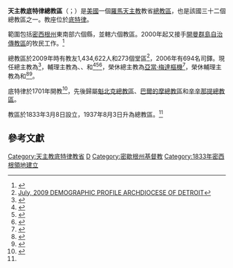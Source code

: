 {{Multiple issues|
{{Primarysources|time=2020-01-28T19:51:02+00:00}}
{{Refimprove|time=2020-01-28T19:51:02+00:00}}
}}
{{Infobox Roman Catholic diocese
|Roman Catholic Diocese of = 天主教底特律總教區
|Latin name of diocese = Archidiocesis Detroitensis
|border = catholic
|image = [[File:Cathedral_of_the_Most_Blessed_Sacrament_(Detroit,_Michigan)_-_exterior.JPG|250px]]
|caption = 聖體主教座堂 
|location = [[美國|美國]]
|territory =  [[密西根州|密西根州]]東南部六個縣 
|population = 1,434,622
|rite = [[羅馬禮|羅馬禮]]
|patron = [[聖亞納|聖亞納]]<ref>{{cite web |title=Patron Saint |url=https://www.aod.org/patron-saint |publisher=Archdiocese of Detroit |accessdate=2020-01-28 |archiveurl=https://web.archive.org/web/20200128203432/https://www.aod.org/patron-saint |archivedate=2020-01-28 |language=en |dead-url=no }}</ref>
|province = 底特律
|established = 1833年3月8日（教區）<br />1937年8月3日（總教區）
|cathedral = [[聖體主教座堂|聖體主教座堂]]
|co-cathedral =
|leadership = 總主教
|website = [https://www.aod.org/ 總教區官方網站]
|pope = {{incumbent pope}}
|metropolitan = {{link-en|易瀾·亨利·韋立仁|Allen Henry Vigneron|易瀾·H·韋立仁}}
|coadjutor archbishop = 
|auxiliary = {{link-en|陶南·哈恩徹恩|Donald Hanchon|陶南·F·哈恩徹恩}}<br />{{link-en|阿爾圖羅·塞佩達|Arturo Cepeda}}<br />{{link-en|吉拉·威廉·巴特斯比|Gerard William Battersby|吉拉·W·巴特斯比}}<br />{{link-en|羅勃·若瑟·菲舍|Robert Joseph Fisher|羅勃·J·菲舍}}
|emeritus = [[亞當·梅達|亞當·梅達]]（榮休總主教）<br />{{link-en|多默·岡布爾頓|Thomas Gumbleton|多默·J·岡布爾頓}}（榮休輔理主教）<br />{{link-en|方濟各·R·里斯|Francis R. Reiss}}（榮休輔理主教）
|map = [[File:Archdiocese_of_Detroit_map_1.png|250px]]
|map_caption = 總教區管轄圖
}}

'''天主教底特律總教區'''（{{lang-la|Archidiocesis Detroitensis}}；{{lang-en|Roman Catholic Archdiocese of Detroit}}）是[[美國|美國]]一個[[羅馬天主教|羅馬天主教]]教省[[總教區|總教區]]，也是該國三十二個總教區之一。教座位於[[底特律|底特律]]。

範圍包括[[密西根州|密西根州]]東南部六個縣，並轄六個教區。2000年起又接手[[天主教開曼群島自治傳教區|開曼群島自治傳教區]]的牧民工作。<ref>{{cite web |url=http://www.aodonline.org/nr/aod/customapplications/parish/parish.asp?InstitutionID=1236&FRAMELESS=true&NRNODEGUID=%7b2FF92941-2657-4A86-A99A-0010DE364035%7d |work=總主教區官網 |title=St. Ignatius Parish, Grand Cayman |publisher=天主教底特律總教區 |accessdate=2012-03-14 |archive-url=https://web.archive.org/web/20090206182754/http://aodonline.org/nr/aod/customapplications/parish/parish.asp?InstitutionID=1236&FRAMELESS=true&NRNODEGUID=%7B2FF92941-2657-4A86-A99A-0010DE364035%7D |archive-date=2009-02-06 |dead-url=yes }}</ref>

總教區於2009年時有教友1,434,622人和273個堂區<ref>[http://www.archdioceseofdetroit.org/Aodonline-SQLimages/ParishLife/demographic.pdf July, 2009 DEMOGRAPHIC PROFILE ARCHDIOCESE OF DETROIT]{{dead link|date=2017年12月 |bot=InternetArchiveBot |fix-attempted=yes }}</ref>，2006年有694名司鐸。現任總主教為{{link-en|易瀾·亨利·韋立仁|Allen Henry Vigneron|易瀾·H·韋立仁}}<ref>{{cite web |title=Archbishop Allen Vigneron |url=https://www.aod.org/archbishop-allen-vigneron |publisher=Archdiocese of Detroit |accessdate=2020-01-28 |archiveurl=https://web.archive.org/web/20200128175755/https://www.aod.org/archbishop-allen-vigneron |archivedate=2020-01-28 |language=en |dead-url=no }}</ref>，輔理主教為{{link-en|陶南·哈恩徹恩|Donald Hanchon|陶南·F·哈恩徹恩}}、{{link-en|阿爾圖羅·塞佩達|Arturo Cepeda}}、{{link-en|吉拉·威廉·巴特斯比|Gerard William Battersby|吉拉·W·巴特斯比}}和{{link-en|羅勃·若瑟·菲舍|Robert Joseph Fisher|羅勃·J·菲舍}}<ref>{{cite web |title=Bishop Donald Hanchon |url=https://www.aod.org/bishop-donald-hanchon |publisher=Archdiocese of Detroit |accessdate=2020-01-28 |archiveurl=https://web.archive.org/web/20200128184301/https://www.aod.org/bishop-donald-hanchon |archivedate=2020-01-28 |language=en |dead-url=no }}</ref><ref>{{cite web |title=Bishop Arturo Cepeda |url=https://www.aod.org/bishop-arturo-cepeda |publisher=Archdiocese of Detroit |accessdate=2020-01-28 |archiveurl=https://web.archive.org/web/20200128185903/https://www.aod.org/bishop-arturo-cepeda |archivedate=2020-01-28 |language=en |dead-url=no }}</ref><ref>{{cite web |title=Bishop Gerard Battersby |url=https://www.aod.org/bishop-gerard-battersby |publisher=Archdiocese of Detroit |accessdate=2020-01-28 |archiveurl=https://web.archive.org/web/20200128183107/https://www.aod.org/bishop-gerard-battersby |archivedate=2020-01-28 |language=en |dead-url=no }}</ref>，榮休總主教為[[亞當·梅達|亞當·梅達]][[樞機|樞機]]<ref name="Miranda19941126">{{cite web |last1=Miranda |first1=Salvador |title=Consistory of November 26, 1994 (VI) |url=https://webdept.fiu.edu/~mirandas/bios1994.htm |publisher=Florida International University |accessdate=2020-01-28 |archiveurl=https://web.archive.org/web/20200128192756/https://webdept.fiu.edu/~mirandas/bios1994.htm |archivedate=2020-01-28 |language=en |dead-url=yes }}</ref>，榮休輔理主教為{{link-en|多默·岡布爾頓|Thomas Gumbleton|多默·J·岡布爾頓}}和{{link-en|方濟各·R·里斯|Francis R. Reiss}}<ref>{{cite web |title=Bishop Thomas Gumbleton |url=https://www.aod.org/bishop-thomas-gumbleton |publisher=Archdiocese of Detroit |accessdate=2020-01-28 |archiveurl=https://web.archive.org/web/20200128192914/https://www.aod.org/bishop-thomas-gumbleton |archivedate=2020-01-28 |language=en |dead-url=no }}</ref><ref>{{cite web |title=Bishop Francis Reiss |url=https://www.aod.org/bishop-francis-reiss |publisher=Archdiocese of Detroit |accessdate=2020-01-28 |archiveurl=https://web.archive.org/web/20200128194309/https://www.aod.org/bishop-francis-reiss |archivedate=2020-01-28 |language=en |dead-url=no }}</ref>。

底特律於1701年開教<ref name="ArchHistory">{{cite web |title=History of the Archdiocese |url=https://www.aod.org/history-of-the-archdiocese |publisher=Archdiocese of Detroit |accessdate=2020-01-28 |archiveurl=https://web.archive.org/web/20200128200614/https://www.aod.org/history-of-the-archdiocese |archivedate=2020-01-28 |dead-url=no }}</ref>，先後歸屬[[天主教魁北克總教區|魁北克總教區]]、[[天主教巴爾的摩總教區|巴爾的摩總教區]]和[[天主教辛辛那提總教區|辛辛那提總教區]]。

教區於1833年3月8日設立，1937年8月3日升為總教區。<ref name="ArchHistory" />

==參考文獻==
{{Reflist}}

{{美國天主教教區}}
{{羅馬天主教底特律教省}}
[[Category:天主教底特律教省|Category:天主教底特律教省]]
[[Category:美國天主教教區|D]]
[[Category:密歇根州基督教|Category:密歇根州基督教]]
[[Category:1833年密西根領地建立|Category:1833年密西根領地建立]]